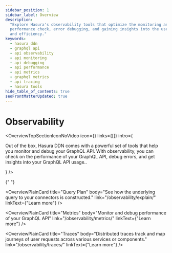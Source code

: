 ```yaml
---
sidebar_position: 1
sidebar_label: Overview
description:
  "Explore Hasura's observability tools that optimize the monitoring and debugging of your GraphQL API. Learn about
  performance check, error debugging, and gaining insights into the use of your GraphQL API for increased productivity
  and efficiency."
keywords:
  - hasura ddn
  - graphql api
  - api observability
  - api monitoring
  - api debugging
  - api performance
  - api metrics
  - graphql metrics
  - api tracing
  - hasura tools
hide_table_of_contents: true
seoFrontMatterUpdated: true
---
```



# Observability

<OverviewTopSectionIconNoVideo
  icon={<Icon />}
  links={[]}
  intro={
    <div>
      <p>
        Out of the box, Hasura DDN comes with a powerful set of tools that help you monitor and debug your GraphQL API.
        With observability, you can check on the performance of your GraphQL API, debug errors, and get insights into
        your GraphQL API usage..
      </p>
    </div>
  }
/>

<div className="overview-gallery card-wrapper">

{" "}

<OverviewPlainCard
  title="Query Plan"
  body="See how the underlying query to your connectors is constructed."
  link="/observability/explain/"
  linkText={"Learn more"}
/>

<OverviewPlainCard
  title="Metrics"
  body="Monitor and debug performance of your GraphQL API"
  link="/observability/metrics/"
  linkText={"Learn more"}
/>

  <OverviewPlainCard
    title="Traces"
    body="Distributed traces track and map journeys of user requests across various services or components."
    link="/observability/traces/"
    linkText={"Learn more"}
  />
</div>
